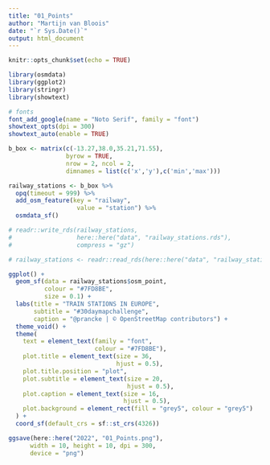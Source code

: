 ```yaml
---
title: "01_Points"
author: "Martijn van Bloois"
date: "`r Sys.Date()`"
output: html_document
---
```


```r
knitr::opts_chunk$set(echo = TRUE)
```

```r
library(osmdata)
library(ggplot2)
library(stringr)
library(showtext)
``` 

``` r
# fonts
font_add_google(name = "Noto Serif", family = "font")
showtext_opts(dpi = 300)
showtext_auto(enable = TRUE)
``` 

``` r
b_box <- matrix(c(-13.27,38.0,35.21,71.55),
                byrow = TRUE,
                nrow = 2, ncol = 2,
                dimnames = list(c('x','y'),c('min','max')))

railway_stations <- b_box %>%
  opq(timeout = 999) %>%
  add_osm_feature(key = "railway",
                   value = "station") %>%
  osmdata_sf()

# readr::write_rds(railway_stations,
#                  here::here("data", "railway_stations.rds"), 
#                  compress = "gz")

# railway_stations <- readr::read_rds(here::here("data", "railway_stations.rds"))
``` 

``` r
ggplot() +
  geom_sf(data = railway_stations$osm_point,
          colour = "#7FD8BE",
          size = 0.1) +
  labs(title = "TRAIN STATIONS IN EUROPE",
       subtitle = "#30daymapchallenge",
       caption = "@prancke | © OpenStreetMap contributors") +
  theme_void() +
  theme(
    text = element_text(family = "font",
                        colour = "#7FD8BE"),
    plot.title = element_text(size = 36,
                              hjust = 0.5),
    plot.title.position = "plot",
    plot.subtitle = element_text(size = 20,
                                 hjust = 0.5),
    plot.caption = element_text(size = 16,
                                hjust = 0.5),
    plot.background = element_rect(fill = "grey5", colour = "grey5")
  ) +
  coord_sf(default_crs = sf::st_crs(4326))
``` 

```r
ggsave(here::here("2022", "01_Points.png"),
      width = 10, height = 10, dpi = 300,
      device = "png")
```

